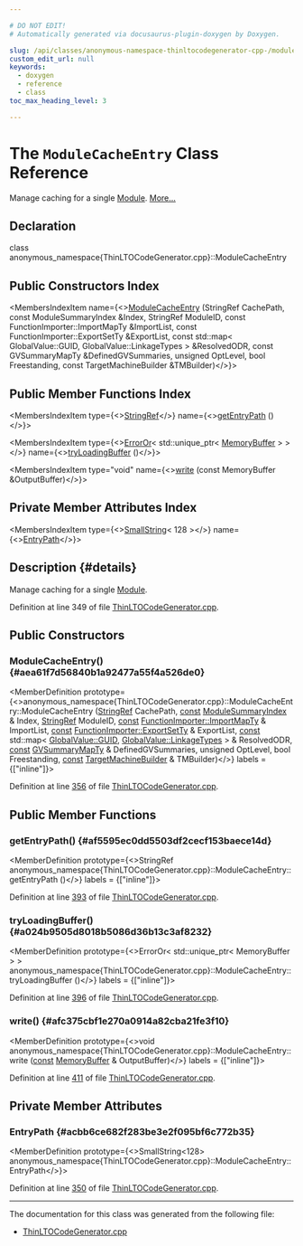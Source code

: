 ```yaml
---

# DO NOT EDIT!
# Automatically generated via docusaurus-plugin-doxygen by Doxygen.

slug: /api/classes/anonymous-namespace-thinltocodegenerator-cpp-/modulecacheentry
custom_edit_url: null
keywords:
  - doxygen
  - reference
  - class
toc_max_heading_level: 3

---
```





# The `ModuleCacheEntry` Class Reference

<DoxygenPage pluginConfig={pluginConfig}>

Manage caching for a single <a href="/docs/api/classes/llvm/module">Module</a>. <a href="#details">More...</a>

## Declaration

<CodeBlock>class anonymous_namespace{ThinLTOCodeGenerator.cpp}::ModuleCacheEntry</CodeBlock>

## Public Constructors Index

<MembersIndex>

<MembersIndexItem
  name={<><a href="#aea61f7d56840b1a92477a55f4a526de0">ModuleCacheEntry</a> (StringRef CachePath, const ModuleSummaryIndex &amp;Index, StringRef ModuleID, const FunctionImporter::ImportMapTy &amp;ImportList, const FunctionImporter::ExportSetTy &amp;ExportList, const std::map&lt; GlobalValue::GUID, GlobalValue::LinkageTypes &gt; &amp;ResolvedODR, const GVSummaryMapTy &amp;DefinedGVSummaries, unsigned OptLevel, bool Freestanding, const TargetMachineBuilder &amp;TMBuilder)</>}>
</MembersIndexItem>

</MembersIndex>

## Public Member Functions Index

<MembersIndex>

<MembersIndexItem
  type={<><a href="/docs/api/classes/llvm/stringref">StringRef</a></>}
  name={<><a href="#af5595ec0dd5503df2cecf153baece14d">getEntryPath</a> ()</>}>
</MembersIndexItem>

<MembersIndexItem
  type={<><a href="/docs/api/classes/llvm/erroror">ErrorOr</a>&lt; std::unique&#95;ptr&lt; <a href="/docs/api/classes/llvm/memorybuffer">MemoryBuffer</a> &gt; &gt;</>}
  name={<><a href="#a024b9505d8018b5086d36b13c3af8232">tryLoadingBuffer</a> ()</>}>
</MembersIndexItem>

<MembersIndexItem
  type="void"
  name={<><a href="#afc375cbf1e270a0914a82cba21fe3f10">write</a> (const MemoryBuffer &amp;OutputBuffer)</>}>
</MembersIndexItem>

</MembersIndex>

## Private Member Attributes Index

<MembersIndex>

<MembersIndexItem
  type={<><a href="/docs/api/classes/llvm/smallstring">SmallString</a>&lt; 128 &gt;</>}
  name={<><a href="#acbb6ce682f283be3e2f095bf6c772b35">EntryPath</a></>}>
</MembersIndexItem>

</MembersIndex>

## Description {#details}

Manage caching for a single <a href="/docs/api/classes/llvm/module">Module</a>.

Definition at line 349 of file <a href="/docs/api/files/lib/lib/lto/thinltocodegenerator-cpp">ThinLTOCodeGenerator.cpp</a>.

<SectionDefinition>

## Public Constructors

### ModuleCacheEntry() {#aea61f7d56840b1a92477a55f4a526de0}

<MemberDefinition
  prototype={<>anonymous&#95;namespace&#123;ThinLTOCodeGenerator.cpp&#125;::ModuleCacheEntry::ModuleCacheEntry (<a href="/docs/api/classes/llvm/stringref">StringRef</a> CachePath, <a href="/docs/api/files/lib/lib/target/lib/target/aarch64/aarch64promoteconstant-cpp/#a90f8350fecae261c25be85d38b451bff">const</a> <a href="/docs/api/classes/llvm/modulesummaryindex">ModuleSummaryIndex</a> &amp; Index, <a href="/docs/api/classes/llvm/stringref">StringRef</a> ModuleID, <a href="/docs/api/files/lib/lib/target/lib/target/aarch64/aarch64promoteconstant-cpp/#a90f8350fecae261c25be85d38b451bff">const</a> <a href="/docs/api/classes/llvm/functionimporter/importmapty">FunctionImporter::ImportMapTy</a> &amp; ImportList, <a href="/docs/api/files/lib/lib/target/lib/target/aarch64/aarch64promoteconstant-cpp/#a90f8350fecae261c25be85d38b451bff">const</a> <a href="/docs/api/classes/llvm/functionimporter/#acd58852b94e5cce68ad66dc3045f72f0">FunctionImporter::ExportSetTy</a> &amp; ExportList, <a href="/docs/api/files/lib/lib/target/lib/target/aarch64/aarch64promoteconstant-cpp/#a90f8350fecae261c25be85d38b451bff">const</a> std::map&lt; <a href="/docs/api/classes/llvm/globalvalue/#a3af0428ec6e48cb2f05c199b7b9f7e07">GlobalValue::GUID</a>, <a href="/docs/api/classes/llvm/globalvalue/#aedfa75f0c85c4aa85b257f066fbea57c">GlobalValue::LinkageTypes</a> &gt; &amp; ResolvedODR, <a href="/docs/api/files/lib/lib/target/lib/target/aarch64/aarch64promoteconstant-cpp/#a90f8350fecae261c25be85d38b451bff">const</a> <a href="/docs/api/namespaces/llvm/#a31671124e718a9212f15c19ac1e62515">GVSummaryMapTy</a> &amp; DefinedGVSummaries, unsigned OptLevel, bool Freestanding, <a href="/docs/api/files/lib/lib/target/lib/target/aarch64/aarch64promoteconstant-cpp/#a90f8350fecae261c25be85d38b451bff">const</a> <a href="/docs/api/structs/llvm/thinltocodegeneratorimpl/targetmachinebuilder">TargetMachineBuilder</a> &amp; TMBuilder)</>}
  labels = {["inline"]}>

Definition at line <a href="/docs/api/files/lib/lib/lto/thinltocodegenerator-cpp/#l00356">356</a> of file <a href="/docs/api/files/lib/lib/lto/thinltocodegenerator-cpp">ThinLTOCodeGenerator.cpp</a>.
</MemberDefinition>

</SectionDefinition>

<SectionDefinition>

## Public Member Functions

### getEntryPath() {#af5595ec0dd5503df2cecf153baece14d}

<MemberDefinition
  prototype={<>StringRef anonymous&#95;namespace&#123;ThinLTOCodeGenerator.cpp&#125;::ModuleCacheEntry::getEntryPath ()</>}
  labels = {["inline"]}>

Definition at line <a href="/docs/api/files/lib/lib/lto/thinltocodegenerator-cpp/#l00393">393</a> of file <a href="/docs/api/files/lib/lib/lto/thinltocodegenerator-cpp">ThinLTOCodeGenerator.cpp</a>.
</MemberDefinition>

### tryLoadingBuffer() {#a024b9505d8018b5086d36b13c3af8232}

<MemberDefinition
  prototype={<>ErrorOr&lt; std::unique&#95;ptr&lt; MemoryBuffer &gt; &gt; anonymous&#95;namespace&#123;ThinLTOCodeGenerator.cpp&#125;::ModuleCacheEntry::tryLoadingBuffer ()</>}
  labels = {["inline"]}>

Definition at line <a href="/docs/api/files/lib/lib/lto/thinltocodegenerator-cpp/#l00396">396</a> of file <a href="/docs/api/files/lib/lib/lto/thinltocodegenerator-cpp">ThinLTOCodeGenerator.cpp</a>.
</MemberDefinition>

### write() {#afc375cbf1e270a0914a82cba21fe3f10}

<MemberDefinition
  prototype={<>void anonymous&#95;namespace&#123;ThinLTOCodeGenerator.cpp&#125;::ModuleCacheEntry::write (<a href="/docs/api/files/lib/lib/target/lib/target/aarch64/aarch64promoteconstant-cpp/#a90f8350fecae261c25be85d38b451bff">const</a> <a href="/docs/api/classes/llvm/memorybuffer">MemoryBuffer</a> &amp; OutputBuffer)</>}
  labels = {["inline"]}>

Definition at line <a href="/docs/api/files/lib/lib/lto/thinltocodegenerator-cpp/#l00411">411</a> of file <a href="/docs/api/files/lib/lib/lto/thinltocodegenerator-cpp">ThinLTOCodeGenerator.cpp</a>.
</MemberDefinition>

</SectionDefinition>

<SectionDefinition>

## Private Member Attributes

### EntryPath {#acbb6ce682f283be3e2f095bf6c772b35}

<MemberDefinition
  prototype={<>SmallString&lt;128&gt; anonymous&#95;namespace&#123;ThinLTOCodeGenerator.cpp&#125;::ModuleCacheEntry::EntryPath</>}>

Definition at line <a href="/docs/api/files/lib/lib/lto/thinltocodegenerator-cpp/#l00350">350</a> of file <a href="/docs/api/files/lib/lib/lto/thinltocodegenerator-cpp">ThinLTOCodeGenerator.cpp</a>.
</MemberDefinition>

</SectionDefinition>

<hr/>

The documentation for this class was generated from the following file:

<ul>
<li><a href="/docs/api/files/lib/lib/lto/thinltocodegenerator-cpp">ThinLTOCodeGenerator.cpp</a></li>
</ul>

</DoxygenPage>
